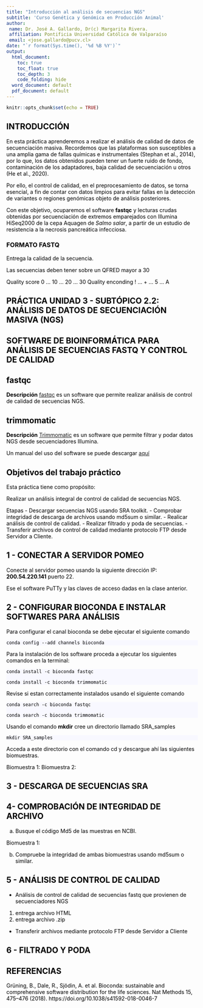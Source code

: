 ```yaml
---
title: "Introducción al análisis de secuencias NGS"
subtitle: 'Curso Genética y Genómica en Producción Animal'
author:
 name: Dr. José A. Gallardo, Dr(c) Margarita Rivera.
 affiliation: Pontificia Universidad Católica de Valparaíso
 email: <jose.gallardo@pucv.cl>
date: "`r format(Sys.time(), '%d %B %Y')`"
output:
  html_document:
    toc: true
    toc_float: true
    toc_depth: 3
    code_folding: hide
  word_document: default
  pdf_document: default
---
```


<style>
#TOC {
  color: black;
  font-familiy: Calibri;
  font-size: 14px;
  border-color: #708090; 
}
body {
   color: black;
   font-familiy: Calibri;
}

pre {
  color: black;
  background-color: #F8F8FF;
}
# header {
  color: #800000;
  font-familiy: Calibri;
  background-color: #F5F5F5;
  opacity: 0.8;
  font-size: 16px;
}
</style>

```r
knitr::opts_chunk$set(echo = TRUE)

```

## INTRODUCCIÓN

En esta práctica aprenderemos a realizar el análisis de calidad de datos de secuenciación masiva. Recordemos que las plataformas son susceptibles a una amplia gama de fallas químicas e instrumentales (Stephan et al., 2014), por lo que, los datos obtenidos pueden tener un fuerte ruido de fondo, contaminación de los adaptadores, baja calidad de secuenciación u otros (He et al., 2020).

Por ello, el control de calidad, en el preprocesamiento de datos, se torna esencial, a fin de contar con datos limpios para evitar fallas en la detección de variantes o regiones genómicas objeto de análisis posteriores.

Con este objetivo, ocuparemos el software **fastqc** y lecturas crudas obtenidas por secuenciación de extremos emparejados con Illumina HiSeq2000 de la cepa Aquagen de _Salmo salar_, a partir de un estudio de resistencia a la necrosis pancreática infecciosa.

### FORMATO FASTQ

Entrega la calidad de la secuencia.

Las secuencias deben tener sobre un QFRED mayor a 30

Quality score     0 ... 10 ... 20 ... 30
Quality enconding ! ... +  ... 5  ... A


## PRÁCTICA UNIDAD 3 - SUBTÓPICO 2.2: ANÁLISIS DE DATOS DE SECUENCIACIÓN MASIVA (NGS)
## SOFTWARE DE BIOINFORMÁTICA PARA ANÁLISIS DE SECUENCIAS FASTQ Y CONTROL DE CALIDAD

## **fastqc**

**Descripción**
[fastqc](http://www.bioinformatics.babraham.ac.uk/projects/fastqc/) es un software que permite realizar análisis de control de calidad de secuencias NGS.

## **trimmomatic**

**Descripción**
[Trimmomatic](http://www.usadellab.org/cms/?page=trimmomatic) es un software que permite filtrar y podar datos NGS desde secuenciadores Illumina. 

Un manual del uso del software se puede descargar [aquí](http://www.usadellab.org/cms/uploads/supplementary/Trimmomatic/TrimmomaticManual_V0.32.pdf)

## Objetivos del trabajo práctico

Esta práctica tiene como propósito:

Realizar un análisis integral de control de calidad de secuencias NGS.

Etapas
- Descargar secuencias NGS usando SRA toolkit.
- Comprobar integridad de descarga de archivos usando md5sum o similar.
- Realicar análisis de control de calidad.
- Realizar filtrado y poda de secuencias.
- Transferir archivos de control de calidad mediante protocolo FTP desde Servidor a Cliente.


## 1 - CONECTAR A SERVIDOR POMEO

Conecte al servidor pomeo usando la siguiente dirección IP: **200.54.220.141** puerto 22.

Ese el software PuTTy y las claves de acceso dadas en la clase anterior.

## 2 - CONFIGURAR BIOCONDA E INSTALAR SOFTWARES PARA ANÁLISIS

Para configurar el canal bioconda se debe ejecutar el siguiente comando

    conda config --add channels bioconda
    
Para la instalación de los software proceda a ejecutar los siguientes comandos en la terminal:

    conda install -c bioconda fastqc

    conda install -c bioconda trimmomatic

Revise si estan correctamente instalados usando el siguiente comando

    conda search -c bioconda fastqc
    
    conda search -c bioconda trimmomatic

Usando el comando **mkdir** cree un directorio llamado SRA_samples

    mkdir SRA_samples

Acceda a este directorio con el comando cd y descargue ahí las siguientes biomuestras.

Biomuestra 1:
Biomuestra 2:

## 3 - DESCARGA DE SECUENCIAS SRA


## 4- COMPROBACIÓN DE INTEGRIDAD DE ARCHIVO

a) Busque el código Md5 de las muestras en NCBI.

Biomuestra 1: 

b) Compruebe la integridad de ambas biomuestras usando md5sum o similar.


## 5 - ANÁLISIS DE CONTROL DE CALIDAD

- Análisis de control de calidad de secuencias fastq que provienen de secuenciadores NGS

1. entrega archivo HTML
2. entrega archivo .zip


- Transferir archivos mediante protocolo FTP desde Servidor a Cliente


## 6 - FILTRADO Y PODA


## REFERENCIAS

Grüning, B., Dale, R., Sjödin, A. et al. Bioconda: sustainable and comprehensive software distribution for the life sciences. Nat Methods 15, 475–476 (2018). https://doi.org/10.1038/s41592-018-0046-7 

